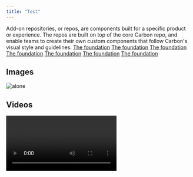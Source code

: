 ```yaml
---
title: "Test"
---
```



<PageDescription>
  Add-on repositories, or repos, are components built for a specific product or
  experience. The repos are built on top of the core Carbon repo, and enable
  teams to create their own custom components that follow Carbon's visual style
  and guidelines.
</PageDescription>

<AnchorLinks>
  <a href="#">The foundation</a>
  <a href="#">The foundation</a>
  <a href="#">The foundation</a>
  <a href="#">The foundation</a>
  <a href="#">The foundation</a>
  <a href="#">The foundation</a>
  <a href="#">The foundation</a>
</AnchorLinks>

## Images

![alone](./alone.jpg)

## Videos

<Video title="Eyes" vimeoId="310583077" />

## Checklist

Please answer yes or no to the following list of questions:

- Is your team using Carbon components?
- Does your team have the need to add custom components in addition to Carbon's core components?
- Will these components only be needed by your team?
- Do you need these custom components to match Carbon's visual style?

#### If you've answered "yes" to all the questions above...

then you definitely qualify for an add-on repo! Jump to the next section to learn about the required steps to create an add-on repo.

#### If you answered "no" to any of the questions above...

but still feel like you need an add-on repo, please reach out to the a member of the Carbon team to discuss additional options. It might be that your component need is something that can be shared across the core Carbon organization. In this case, we can talk about how you can contribute this component back to the core Carbon repo.

## Creating add-ons

There are a number of growing add-on repos that can be found under the [Carbon org](https://github.com/carbon-design-system). If you'd like to create an add-on repo we have created a [vanilla boilerplate](https://github.com/carbon-design-system/carbon-boilerplate) and a [react boilerplate](https://github.com/carbon-design-system/carbon-addons-boilerplate-react) that you can clone to get started. For further assistance please reach out to a member of the carbon design team.

### Private vs public

Carbon Design System is an open-source project and we do encourage teams using Carbon Design System to stay open-source as well. However, if your product has privacy constraints, we can discuss options for creating an add-on repo under our GitHub Enterprise account.

## Contributing to add-ons

Add-ons are generally easier to contribute to because they are not fully managed by the Carbon team. Below are the items that you need to pass in order for your contribution to be accepted. You can read our full contribution process for [design](/contributing/designers) and [development](/contributing/developers) to learn more.

| Category      | Metric                                              | Core library | Add-ons |
| ------------- | --------------------------------------------------- | ------------ | ------- |
| Accessibility | WCAG AA                                             | ✅           | ✅      |
|               | Keyboard tabbing                                    | ✅           | ✅      |
|               | Carbon custom focus states                          | ✅           |         |
| Visual + UX   | Carbon themed                                       | ✅           |         |
|               | Universal pattern <br />(fits for 2-3 use cases)    | ✅           |         |
|               | Interaction states (hover, active, focus, disabled) | ✅           | ✅      |

## Ownership

Once an add-on repo has been created, the team or product that requested it is in charge of maintaining and keeping it up to date. This involves carrying over specific changes from the core Carbon repo, as well as making sure it is using the latest major version of Carbon Components.

## Carbon support

The table below shows the Carbon team's level of support for the Core library vs. the Add-ons repo.

| Support category          | Core library | Add-ons |
| ------------------------- | ------------ | ------- |
| General design questions  | ✅           | ✅      |
| Design feedback & support | ✅           |         |
| Troubleshooting           | ✅           | ✅      |
| Bug fixes                 | ✅           |         |
